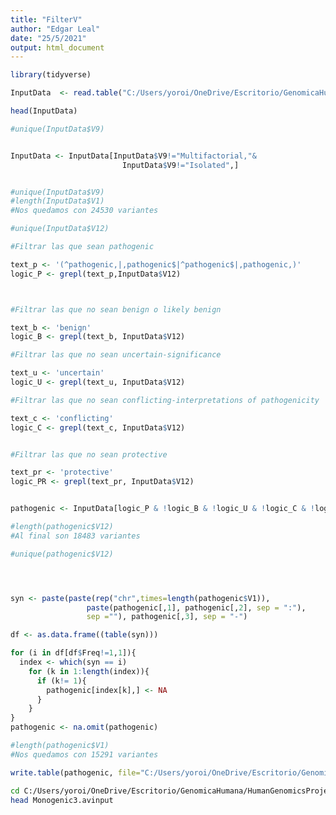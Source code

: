 ---
title: "FilterV"
author: "Edgar Leal"
date: "25/5/2021"
output: html_document
---

```{r}
library(tidyverse)
```


```{r}
InputData  <- read.table("C:/Users/yoroi/OneDrive/Escritorio/GenomicaHumana/HumanGenomicsProject/Monogenic2.avinput", header=F, sep=" ", quote="",fill=T)

```



```{r}

head(InputData)

#unique(InputData$V9)


InputData <- InputData[InputData$V9!="Multifactorial,"&
                         InputData$V9!="Isolated",]


#unique(InputData$V9)
#length(InputData$V1)
#Nos quedamos con 24530 variantes

```

```{r}
#unique(InputData$V12)
```

```{r}

#Filtrar las que sean pathogenic

text_p <- '(^pathogenic,|,pathogenic$|^pathogenic$|,pathogenic,)'
logic_P <- grepl(text_p,InputData$V12)



#Filtrar las que no sean benign o likely benign

text_b <- 'benign'
logic_B <- grepl(text_b, InputData$V12)

#Filtrar las que no sean uncertain-significance

text_u <- 'uncertain'
logic_U <- grepl(text_u, InputData$V12)

#Filtrar las que no sean conflicting-interpretations of pathogenicity

text_c <- 'conflicting'
logic_C <- grepl(text_c, InputData$V12)


#Filtrar las que no sean protective

text_pr <- 'protective'
logic_PR <- grepl(text_pr, InputData$V12)


pathogenic <- InputData[logic_P & !logic_B & !logic_U & !logic_C & !logic_PR,]

#length(pathogenic$V12)
#Al final son 18483 variantes

#unique(pathogenic$V12)





```


```{r}
syn <- paste(paste(rep("chr",times=length(pathogenic$V1)), 
                 paste(pathogenic[,1], pathogenic[,2], sep = ":"), 
                 sep =""), pathogenic[,3], sep = "-")

df <- as.data.frame((table(syn)))

for (i in df[df$Freq!=1,1]){
  index <- which(syn == i)
    for (k in 1:length(index)){
      if (k!= 1){
        pathogenic[index[k],] <- NA
      }
    }
}
pathogenic <- na.omit(pathogenic)

#length(pathogenic$V1)
#Nos quedamos con 15291 variantes
```


```{r}
write.table(pathogenic, file="C:/Users/yoroi/OneDrive/Escritorio/GenomicaHumana/HumanGenomicsProject/Monogenic3.avinput", append=F, sep=" ", quote = F, row.names=F, col.names = F)

```

```{bash}
cd C:/Users/yoroi/OneDrive/Escritorio/GenomicaHumana/HumanGenomicsProject/
head Monogenic3.avinput
```
